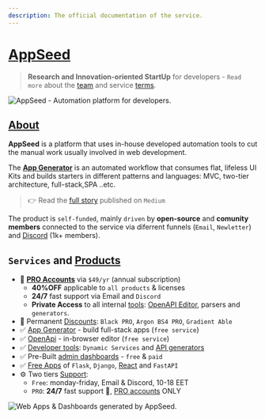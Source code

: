 ```yaml
---
description: The official documentation of the service.
---
```


# [AppSeed](https://appseed.us/)

> **Research and Innovation-oriented StartUp** for developers - `Read more` about the [team](https://appseed.us/about/) and service [terms](https://appseed.us/terms/).

![AppSeed - Automation platform for developers.](https://user-images.githubusercontent.com/51070104/204030603-db09a5f3-41ef-4cc4-8564-07abb9a64f53.png)

## [About](https://appseed.us/about/)

**AppSeed** is a platform that uses in-house developed automation tools to cut the manual work usually involved in web development.

The **[App Generator](https://appseed.us)** is an automated workflow that consumes flat, lifeless UI Kits and builds starters in different patterns and languages: MVC, two-tier architecture, full-stack,SPA ..etc.

> 👉 Read the [full story](https://medium.com/@appseed.us/appseed-2019-status-and-further-steps-7517dab886d4) published on `Medium`

The product is `self-funded`, mainly `driven` by **open-source** and **comunity members** connected to the service via diferrent funnels (`Email`, `Newletter`) and [Discord](https://discord.gg/fZC6hup) (1k+ members).

## `Services` and [Products](https://appseed.us/admin-dashboards/open-source/)

- 🚀 **[PRO Accounts](https://appseed.us/terms/)** via `$49/yr` (annual subscription)
  - **40%OFF** applicable to `all products` & licenses
  - **24/7** fast support via Email and `Discord`
  - **Private Access** to all internal [tools](https://appseed.us/developer-tools/): [OpenAPI Editor](https://appseed.us/generator/openapi/), parsers and `generators`.
- 🎁 Permanent [Discounts](https://appseed.us/discounts/): `Black PRO`, `Argon BS4 PRO`, `Gradient Able`
- ✅ [App Generator](https://appseed.us/generator/) - build full-stack apps (`free service`)
- ✅ [OpenApi](https://appseed.us/generator/openapi/) - in-browser editor (`free service`)
- ✅ [Developer tools](https://appseed.us/developer-tools/): `Dynamic Services` and [API generators](https://appseed.us/developer-tools/django-dynamic-api/)
- ✅ Pre-Built [admin dashboards](https://appseed.us/admin-dashboards/open-source/) - `free` & `paid`
- ✅ [Free Apps](https://appseed.us/apps/free/) of `Flask`, `Django`, [React](https://appseed.us/apps/react/) and `FastAPI`
- ⚙️ Two tiers [Support](https://appseed.us/support/):
  - `Free`: monday-friday, Email & Discord, 10-18 EET
  - `PRO`: **24/7** fast support 🚀, [PRO accounts](https://appseed.us/terms/) ONLY

![Web Apps & Dashboards generated by AppSeed.](https://user-images.githubusercontent.com/51070104/204031133-d8825143-c061-4e44-b2b5-2a5ce36c0db1.png)
